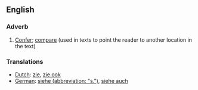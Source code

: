 ==English==
===Adverb===

# [[Confer]]; [[compare]] (used in texts to point the reader to another location in the text)

===Translations===
*[[Dutch]]: [[zie]], [[zie ook]]
*[[German]]: [[siehe (abbreviation: "s.")]], [[siehe auch]]